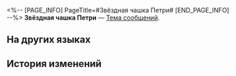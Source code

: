 <%-- [PAGE_INFO]
PageTitle=#Звёздная чашка Петри#
[END_PAGE_INFO] --%>
{{Предмет Инфобокс
|id          = 220003
|Изображение = Предмет Звёздная чашка Петри.png
|Тип         = Тема сообщений
|Инвентарь   = 
|Редкость    = 4
|Эффект      = 
|Описание    = Тема сообщений, которую можно выбрать в беседе и сообщениях.
|Источник1   = [[Событие «Охота на экзотических питомцев»]]
}}
{{Описание|Что общего между сотворением виртуальных вселенных и приготовлением десертов? Оба эти процесса связаны с созданием «жизни».}}
'''Звёздная чашка Петри''' — [[Тема сообщений]].

==На других языках==
{{На других языках
|en   = Celestial Incubator
|zhs  = 星体培养皿
|zht  = 星體培養皿
|ja   = 天体のシャーレ
|ko   = 천체 배양판
|es   = Incubadora celestial
|fr   = Incubateur céleste
|ru   = Звёздная чашка Петри
|th   = จานเพาะเลี้ยงแห่งดวงดาว
|vi   = Lồng Ấp Tinh Thể
|de   = Himmlischer Inkubator
|id   = Celestial Incubator
|pt   = Incubadora Celestial
}}

==История изменений==
{{История изменений|3.5}}